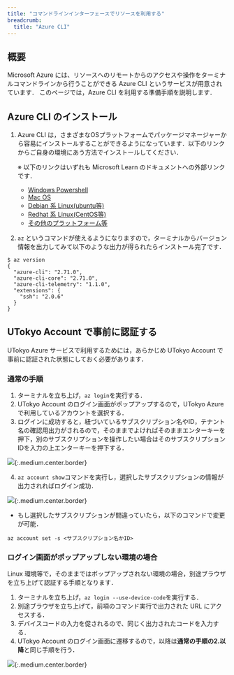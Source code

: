 ```yaml
---
title: "コマンドラインインターフェースでリソースを利用する"
breadcrumb:
  title: "Azure CLI"
---
```


## 概要

Microsoft Azure には、リソースへのリモートからのアクセスや操作をターミナルコマンドラインから行うことができる Azure CLI というサービスが用意されています．
このページでは，Azure CLI を利用する準備手順を説明します．

## Azure CLI のインストール

1. Azure CLI は，さまざまなOSプラットフォームでパッケージマネージャーから容易にインストールすることができるようになっています．以下のリンクからご自身の環境にあう方法でインストールしてください．

    ※ 以下のリンクはいずれも Microsoft Learn のドキュメントへの外部リンクです．

    - [Windows Powershell](https://learn.microsoft.com/ja-jp/cli/azure/install-azure-cli-windows?pivots=winget)
    - [Mac OS](https://learn.microsoft.com/ja-jp/cli/azure/install-azure-cli-macos)
    - [Debian 系 Linux(ubuntu等)](https://learn.microsoft.com/ja-jp/cli/azure/install-azure-cli-linux?pivots=apt)
    - [Redhat 系 Linux(CentOS等)](https://learn.microsoft.com/ja-jp/cli/azure/install-azure-cli-linux?pivots=dnf)
    - [その他のプラットフォーム等](https://learn.microsoft.com/ja-jp/cli/azure/install-azure-cli)

2. `az` というコマンドが使えるようになりますので，ターミナルからバージョン情報を出力してみて以下のような出力が得られたらインストール完了です．

```
$ az version
{
  "azure-cli": "2.71.0",
  "azure-cli-core": "2.71.0",
  "azure-cli-telemetry": "1.1.0",
  "extensions": {
    "ssh": "2.0.6"
  }
}
```

## UTokyo Account で事前に認証する

UTokyo Azure サービスで利用するためには，あらかじめ UTokyo Account で事前に認証された状態にしておく必要があります．

### 通常の手順

1. ターミナルを立ち上げ，`az login`を実行する．
2. UTokyo Account のログイン画面がポップアップするので，UTokyo Azure で利用しているアカウントを選択する．
3. ログインに成功すると，紐づいているサブスクリプション名やID，テナント名の確認用出力がされるので，そのままでよければそのままエンターキーを押下，別のサブスクリプションを操作したい場合はそのサブスクリプションIDを入力の上エンターキーを押下する．

![](img/01_azcli1.png){:.medium.center.border}

4. `az account show`コマンドを実行し，選択したサブスクリプションの情報が出力されればログイン成功．

![](img/02_azcli2.png){:.medium.center.border}

- もし選択したサブスクリプションが間違っていたら，以下のコマンドで変更が可能．

`az account set -s <サブスクリプション名かID>`

### ログイン画面がポップアップしない環境の場合

Linux 環境等で，そのままではポップアップされない環境の場合，別途ブラウザを立ち上げて認証する手順となります．

1. ターミナルを立ち上げ，`az login --use-device-code`を実行する．
2. 別途ブラウザを立ち上げて，前項のコマンド実行で出力された URL にアクセスする．
3. デバイスコードの入力を促されるので、同じく出力されたコードを入力する．
4. UTokyo Account のログイン画面に遷移するので，以降は**通常の手順の2.以降**と同じ手順を行う．

![](img/03_azcli3.png){:.medium.center.border}
